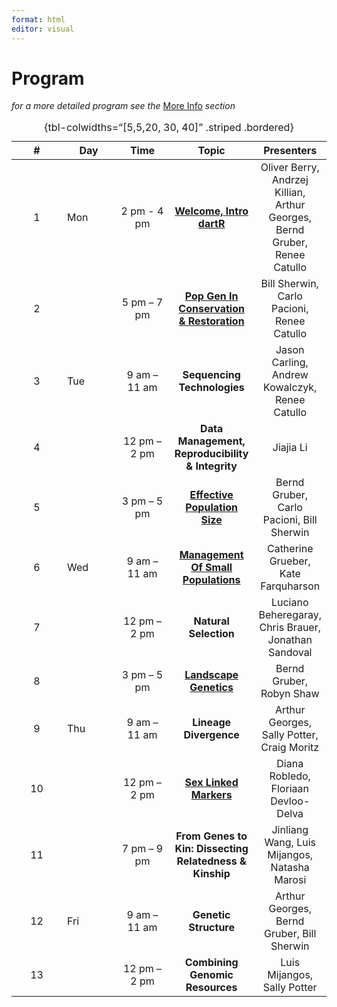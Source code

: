 ```yaml
---
format: html
editor: visual
---
```


# Program {.unnumbered}

*for a more detailed program see the* [More Info](useful.qmd) *section*

| \#  | Day |     Time     |                         **Topic**                          |                                 Presenters                                 |
|:-------------:|---------------|:-------------:|:-------------:|:-------------:|
|  1  | Mon | 2 pm - 4 pm  |         [**Welcome, Intro dartR**](session01.qmd)          | Oliver Berry, Andrzej Killian, Arthur Georges, Bernd Gruber, Renee Catullo |
|  2  |     | 5 pm – 7 pm  | [**Pop Gen In Conservation & Restoration**](session02.qmd) |                 Bill Sherwin, Carlo Pacioni, Renee Catullo                 |
|  3  | Tue | 9 am – 11 am |                **Sequencing Technologies**                 |               Jason Carling, Andrew Kowalczyk, Renee Catullo               |
|  4  |     | 12 pm – 2 pm |      **Data Management, Reproducibility & Integrity**      |                                 Jiajia Li                                  |
|  5  |     | 3 pm – 5 pm  |       [**Effective Population Size**](session05.qmd)       |                 Bernd Gruber, Carlo Pacioni, Bill Sherwin                  |
|  6  | Wed | 9 am – 11 am |            [**Management Of Small Populations**](session06.qmd)             |                    Catherine Grueber, Kate Farquharson                     |
|  7  |     | 12 pm – 2 pm |                   **Natural Selection**                    |            Luciano Beheregaray, Chris Brauer, Jonathan Sandoval            |
|  8  |     | 3 pm – 5 pm  |          [**Landscape Genetics**](session08.qmd)           |                          Bernd Gruber, Robyn Shaw                          |
|  9  | Thu | 9 am – 11 am |                   **Lineage Divergence**                   |                 Arthur Georges, Sally Potter, Craig Moritz                 |
| 10  |     | 12 pm – 2 pm |          [**Sex Linked Markers**](session10.qmd)           |                    Diana Robledo, Floriaan Devloo-Delva                    |
| 11  |     | 7 pm – 9 pm  |  **From Genes to Kin: Dissecting Relatedness & Kinship**   |                Jinliang Wang, Luis Mijangos, Natasha Marosi                |
| 12  | Fri | 9 am – 11 am |                   **Genetic Structure**                    |                 Arthur Georges, Bernd Gruber, Bill Sherwin                 |
| 13  |     | 12 pm – 2 pm |              **Combining Genomic Resources**               |                        Luis Mijangos, Sally Potter                         |

: {tbl-colwidths="\[5,5,20, 30, 40\]" .striped .bordered}
